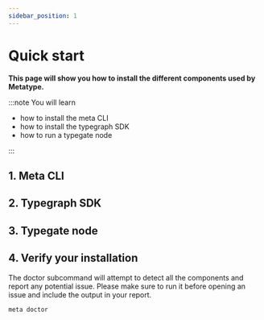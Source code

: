 ```yaml
---
sidebar_position: 1
---
```



# Quick start

**This page will show you how to install the different components used by Metatype.**

:::note You will learn

- how to install the meta CLI
- how to install the typegraph SDK
- how to run a typegate node

:::

## 1. Meta CLI

<InstallMetaCli />

## 2. Typegraph SDK

<InstallTypegraph />

## 3. Typegate node

<InstallTypegate />

## 4. Verify your installation

The doctor subcommand will attempt to detect all the components and report any potential issue. Please make sure to run it before opening an issue and include the output in your report.

```bash
meta doctor
```

